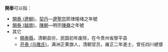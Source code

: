 '''開泰'''可以指：
*[[開泰_(遼朝)|開泰 (遼朝)]]，[[遼朝|契丹]]—[[遼聖宗|遼聖宗]]耶律隆绪之年號
*[[開泰_(越南)|開泰 (越南)]]，[[陳朝_(越南)|陳朝]]—明宗[[陳明宗|陳奣]]之年號
*其它
**[[開泰縣|開泰縣]]，清朝县份，民国初年废除，在今贵州省黎平县
**[[开泰_(乌雅氏)|开泰 (乌雅氏)]]，满洲正黄旗人，清朝官员，雍正二年進士，曾任四川總督

{{disambig|cat=年号消歧义}}